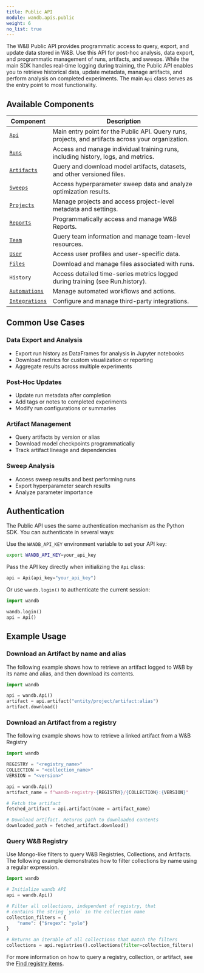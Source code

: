 ```yaml
---
title: Public API
module: wandb.apis.public
weight: 6
no_list: true
---
```



The W&B Public API provides programmatic access to query, export, and update data stored in W&B. Use this API for post-hoc analysis, data export, and programmatic management of runs, artifacts, and sweeps. While the main SDK handles real-time logging during training, the Public API enables you to retrieve historical data, update metadata, manage artifacts, and perform analysis on completed experiments. The main `Api` class serves as the entry point to most functionality.

<PublicApiUse/>

## Available Components

| Component | Description |
|-----------|-------------|
| [`Api`](/models/ref/python/public-api/api/) | Main entry point for the Public API. Query runs, projects, and artifacts across your organization. |
| [`Runs`](/models/ref/python/public-api/runs/) | Access and manage individual training runs, including history, logs, and metrics. |
| [`Artifacts`](/models/artifacts/) | Query and download model artifacts, datasets, and other versioned files. |
| [`Sweeps`](/models/sweeps/) | Access hyperparameter sweep data and analyze optimization results. |
| [`Projects`](/models/ref/python/public-api/projects/) | Manage projects and access project-level metadata and settings. |
| [`Reports`](/models/reports/create-a-report/) | Programmatically access and manage W&B Reports. |
| [`Team`](/models/ref/python/public-api/Team) | Query team information and manage team-level resources. |
| [`User`](/models/ref/python/public-api/User) | Access user profiles and user-specific data. |
| [`Files`](/models/ref/python/public-api/files/) | Download and manage files associated with runs. |
| `History` | Access detailed time-series metrics logged during training (see Run.history). |
| [`Automations`](./automations/) | Manage automated workflows and actions. |
| [`Integrations`](/models/integrations) | Configure and manage third-party integrations. |

## Common Use Cases

### Data Export and Analysis
- Export run history as DataFrames for analysis in Jupyter notebooks
- Download metrics for custom visualization or reporting
- Aggregate results across multiple experiments

### Post-Hoc Updates
- Update run metadata after completion
- Add tags or notes to completed experiments
- Modify run configurations or summaries

### Artifact Management
- Query artifacts by version or alias
- Download model checkpoints programmatically
- Track artifact lineage and dependencies

### Sweep Analysis
- Access sweep results and best performing runs
- Export hyperparameter search results
- Analyze parameter importance

## Authentication

The Public API uses the same authentication mechanism as the Python SDK. You can authenticate in several ways:

Use the `WANDB_API_KEY` environment variable to set your API key:

```bash
export WANDB_API_KEY=your_api_key
```

Pass the API key directly when initializing the `Api` class:

```python
api = Api(api_key="your_api_key")
```

Or use `wandb.login()` to authenticate the current session:
```python
import wandb

wandb.login()
api = Api()
```


## Example Usage


### Download an Artifact by name and alias

The following example shows how to retrieve an artifact logged to W&B by its name and alias, and then download its contents.

```python
import wandb

api = wandb.Api()
artifact = api.artifact("entity/project/artifact:alias")
artifact.download()
```

### Download an Artifact from a registry

The following example shows how to retrieve a linked artifact from a W&B Registry

```python
import wandb

REGISTRY = "<registry_name>"
COLLECTION = "<collection_name>"
VERSION = "<version>"

api = wandb.Api()
artifact_name = f"wandb-registry-{REGISTRY}/{COLLECTION}:{VERSION}"

# Fetch the artifact
fetched_artifact = api.artifact(name = artifact_name)

# Download artifact. Returns path to downloaded contents
downloaded_path = fetched_artifact.download()
```

### Query W&B Registry 

Use Mongo-like filters to query W&B Registries, Collections, and Artifacts. The following example demonstrates how to filter collections by name using a regular expression.

```python
import wandb

# Initialize wandb API
api = wandb.Api()

# Filter all collections, independent of registry, that 
# contains the string `yolo` in the collection name
collection_filters = {
    "name": {"$regex": "yolo"}
}

# Returns an iterable of all collections that match the filters
collections = api.registries().collections(filter=collection_filters)
```

For more information on how to query a registry, collection, or artifact, see the [Find registry items](/models/registry/search_registry).
